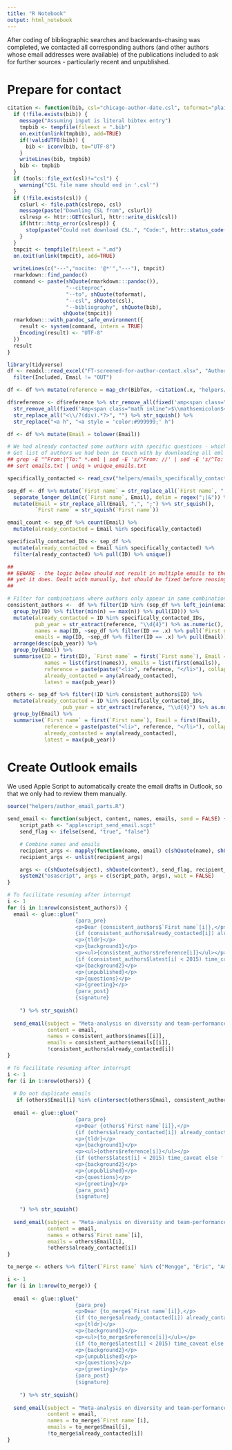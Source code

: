 ```yaml
---
title: "R Notebook"
output: html_notebook
---
```


After coding of bibliographic searches and backwards-chasing was completed, we contacted all corresponding authors (and other authors whose email addresses were available) of the publications included to ask for further sources - particularly recent and unpublished.

# Prepare for contact

```r
citation <- function(bib, csl="chicago-author-date.csl", toformat="plain", cslrepo="https://raw.githubusercontent.com/citation-style-language/styles/master") {
  if (!file.exists(bib)) {
    message("Assuming input is literal bibtex entry")
    tmpbib <- tempfile(fileext = ".bib")
    on.exit(unlink(tmpbib), add=TRUE)
    if(!validUTF8(bib)) {
      bib <- iconv(bib, to="UTF-8")
    }
    writeLines(bib, tmpbib)
    bib <- tmpbib
  }
  if (tools::file_ext(csl)!="csl") {
    warning("CSL file name should end in '.csl'")
  }
  if (!file.exists(csl)) {
    cslurl <- file.path(cslrepo, csl)
    message(paste("Downling CSL from", cslurl))
    cslresp <- httr::GET(cslurl, httr::write_disk(csl))
    if(httr::http_error(cslresp)) {
      stop(paste("Could not download CSL.", "Code:", httr::status_code(cslresp)))
    }
  }
  tmpcit <- tempfile(fileext = ".md")
  on.exit(unlink(tmpcit), add=TRUE)
  
  writeLines(c("---","nocite: '@*'","---"), tmpcit)
  rmarkdown::find_pandoc()
  command <- paste(shQuote(rmarkdown:::pandoc()), 
                   "--citeproc",
                   "--to", shQuote(toformat),
                   "--csl", shQuote(csl),
                   "--bibliography", shQuote(bib), 
                  shQuote(tmpcit))
  rmarkdown:::with_pandoc_safe_environment({
    result <- system(command, intern = TRUE)
    Encoding(result) <- "UTF-8"
  })
  result
}
```

```r
library(tidyverse)
df <- readxl::read_excel("FT-screened-for-author-contact.xlsx", "Author contacts & refs - final") %>% 
  filter(Included, Email != "OUT")

df <- df %>% mutate(reference = map_chr(BibTex, ~citation(.x, "helpers/apa.csl", toformat = "html") %>% paste(collapse = " ")))

df$reference <- df$reference %>% str_remove_all(fixed('amp<span class="math inline">$\\mathsemicolon$</span>')) %>% 
  str_remove_all(fixed('Amp<span class="math inline">$\\mathsemicolon$</span>')) %>% 
  str_replace_all("<\\/?(div).*?>", "") %>% str_squish() %>% 
  str_replace("<a h", "<a style = 'color:#999999;' h")

df <- df %>% mutate(Email = tolower(Email))

# We had already contacted some authors with specific questions - which we needed to acknowledge in this round
# Got list of authors we had been in touch with by downloading all eml files and running
## grep -E "^From:|^To:" *.eml | sed -E 's/^From: //' | sed -E 's/^To: //' | grep -E -o "\b[A-Za-z0-9._%+-]+@[A-Za-z0-9.-]+\.[A-Za-z]{2,6}\b" | tr '[:upper:]' '[:lower:]' > emails.txt
## sort emails.txt | uniq > unique_emails.txt

specifically_contacted <- read_csv("helpers/emails_specifically_contacted.txt", col_names = F) %>% pull(X1)

sep_df <- df %>% mutate(`First name` = str_replace_all(`First name`, ",", ";")) %>% 
  separate_longer_delim(c(`First name`, Email), delim = regex(";|&")) %>% 
  mutate(Email = str_replace_all(Email, ",", ";") %>% str_squish(),
         `First name` = str_squish(`First name`))

email_count <- sep_df %>% count(Email) %>% 
  mutate(already_contacted = Email %in% specifically_contacted)

specifically_contacted_IDs <- sep_df %>% 
  mutate(already_contacted = Email %in% specifically_contacted) %>% 
  filter(already_contacted) %>% pull(ID) %>% unique()

##
## BEWARE - the logic below should not result in multiple emails to the same auhtor,
## yet it does. Dealt with manually, but should be fixed before reusing the code.
##

# Filter for combinations where authors only appear in same combination across one or more papers
consistent_authors <-  df %>% filter(ID %in% (sep_df %>% left_join(email_count) %>% 
  group_by(ID) %>% filter(min(n) == max(n)) %>% pull(ID))) %>%  
  mutate(already_contacted = ID %in% specifically_contacted_IDs,
         pub_year = str_extract(reference, "\\d{4}") %>% as.numeric(),
         names = map(ID, ~sep_df %>% filter(ID == .x) %>% pull(`First name`)),
         emails = map(ID, ~sep_df %>% filter(ID == .x) %>% pull(Email))) %>% 
  arrange(desc(pub_year)) %>% 
  group_by(Email) %>% 
  summarise(ID = first(ID), `First name` = first(`First name`), Email = first(Email),
            names = list(first(names)), emails = list(first(emails)),
            reference = paste(paste("<li>", reference, "</li>"), collapse = "\n"),
            already_contacted = any(already_contacted),
            latest = max(pub_year))

others <- sep_df %>% filter(!ID %in% consistent_authors$ID) %>%
  mutate(already_contacted = ID %in% specifically_contacted_IDs,
                  pub_year = str_extract(reference, "\\d{4}") %>% as.numeric()) %>% 
  group_by(Email) %>% 
  summarise(`First name` = first(`First name`), Email = first(Email),
            reference = paste(paste("<li>", reference, "</li>"), collapse = "\n"),
            already_contacted = any(already_contacted),
            latest = max(pub_year))

```

# Create Outlook emails

We used Apple Script to automatically create the email drafts in Outlook, so that we only had to review them manually.

```r
source("helpers/author_email_parts.R")

send_email <- function(subject, content, names, emails, send = FALSE) {
    script_path <- "applescript_send_email.scpt"  
    send_flag <- ifelse(send, "true", "false")

    # Combine names and emails
    recipient_args <- mapply(function(name, email) c(shQuote(name), shQuote(email)), names, emails, SIMPLIFY = FALSE)
    recipient_args <- unlist(recipient_args)

    args <- c(shQuote(subject), shQuote(content), send_flag, recipient_args)
    system2("osascript", args = c(script_path, args), wait = FALSE)
}
```

```r
# To facilitate resuming after interrupt
i <- 1
for (i in 1:nrow(consistent_authors)) {
  email <- glue::glue("
                      {para_pre}
                      <p>Dear {consistent_authors$`First name`[i]},</p>
                      {if (consistent_authors$already_contacted[i]) already_contacted_caveat else ''}
                      <p>{tldr}</p>
                      <p>{background1}</p>
                      <p><ul>{consistent_authors$reference[i]}</ul></p>
                      {if (consistent_authors$latest[i] < 2015) time_caveat else ''}
                      <p>{background2}</p>
                      <p>{unpublished}</p>
                      <p>{questions}</p>
                      <p>{greeting}</p>
                      {para_post}
                      {signature}
    
    ") %>% str_squish()
  
  send_email(subject = "Meta-analysis on diversity and team-performance: can you contribute additional (recent/unpublished) literature?",
             content = email,
             names = consistent_authors$names[[i]],
             emails = consistent_authors$emails[[i]],
             !consistent_authors$already_contacted[i])
}
```

```r
# To facilitate resuming after interrupt
i <- 1
for (i in 1:nrow(others)) {
  
  # Do not duplicate emails
   if (others$Email[i] %in% c(intersect(others$Email, consistent_authors$emails %>% unlist()),  "ac.homan@psy.vu.nl")) next
  
  email <- glue::glue("
                      {para_pre}
                      <p>Dear {others$`First name`[i]},</p>
                      {if (others$already_contacted[i]) already_contacted_caveat else ''}
                      <p>{tldr}</p>
                      <p>{background1}</p>
                      <p><ul>{others$reference[i]}</ul></p>
                      {if (others$latest[i] < 2015) time_caveat else ''}
                      <p>{background2}</p>
                      <p>{unpublished}</p>
                      <p>{questions}</p>
                      <p>{greeting}</p>
                      {para_post}
                      {signature}
    
    ") %>% str_squish()
  
  send_email(subject = "Meta-analysis on diversity and team-performance: can you contribute additional (recent/unpublished) literature?",
             content = email,
             names = others$`First name`[i],
             emails = others$Email[i],
             !others$already_contacted[i])
}
```

```r

to_merge <- others %>% filter(`First name` %in% c("Mengge", "Eric", "Amy", "Sangok", "Ci-Rong", "Tomohiko", "Wein-Hong", "Rebecca", "David")) %>% mutate(already_contacted = TRUE)

i <- 1
for (i in 1:nrow(to_merge)) {
  
  email <- glue::glue("
                      {para_pre}
                      <p>Dear {to_merge$`First name`[i]},</p>
                      {if (to_merge$already_contacted[i]) already_contacted_caveat else ''}
                      <p>{tldr}</p>
                      <p>{background1}</p>
                      <p><ul>{to_merge$reference[i]}</ul></p>
                      {if (to_merge$latest[i] < 2015) time_caveat else ''}
                      <p>{background2}</p>
                      <p>{unpublished}</p>
                      <p>{questions}</p>
                      <p>{greeting}</p>
                      {para_post}
                      {signature}
    
    ") %>% str_squish()
  
  send_email(subject = "Meta-analysis on diversity and team-performance: can you contribute additional (recent/unpublished) literature?",
             content = email,
             names = to_merge$`First name`[i],
             emails = to_merge$Email[i],
             !to_merge$already_contacted[i])
}
```

